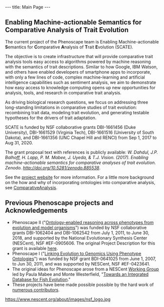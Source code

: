 ---
title: Main Page
---

{{EventBox1|
* Try the [http://kb.phenoscape.org Phenoscape Knowledgebase].  Your feedback is welcome!
* Check out the latest news on the [http://blog.phenoscape.org/ Phenoscape blog]
* Learn more in one of our upcoming [[training workshops]]
}}

== Enabling Machine-actionable Semantics for Comparative Analysis of Trait Evolution ==

The current project of the Phenoscape team is Enabling Machine-actionable '''S'''emantics for '''C'''omparative '''A'''nalysis of '''T'''rait '''E'''volution (SCATE). 

The objective is to create infrastructure that will provide comparative trait analysis tools easy access to algorithms powered by machine reasoning with the semantics of trait descriptions. Similar to how Google, IBM Watson, and others have enabled developers of smartphone apps to incorporate, with only a few lines of code, complex machine-learning and artificial intelligence capabilities such as sentiment analysis, we aim to demonstrate how easy access to knowledge computing opens up new opportunities for analysis, tools, and research in comparative trait analysis. 

As driving biological research questions, we focus on addressing three long-standing limitations in comparative studies of trait evolution: recombining trait data, modeling trait evolution, and generating testable hypotheses for the drivers of trait adaptation.

SCATE is funded by NSF collaborative grants DBI-1661456 (Duke University), DBI-1661529 (Virginia Tech), DBI-1661516 (University of South Dakota), and DBI-1661356 (UNC Chapel Hill and RENCI) from Sep 1, 2017 to Aug 31, 2020. 

The grant proposal text with references is publicly available: ''W. Dahdul, J.P. Balhoff, H. Lapp, P. M. Mabee, J. Uyeda, & T.J. Vision. (2017). Enabling machine-actionable semantics for comparative analyses of trait evolution. Zenodo. http://doi.org/10.5281/zenodo.885538''.

See the [http://scate.phenoscape.org project website] for more information.  For a little more background on the how and why of incorporating ontologies into comparative analysis, see [[ComparativeAnalysis]].

== Previous Phenoscape projects and Acknowledgements ==
* Phenoscape II ("[[Ontology-enabled reasoning across phenotypes from evolution and model organisms]]") was funded by NSF collaborative grants DBI-1062404 and DBI-1062542 from July 1, 2011, to June 30, 2018, and supported by the National Evolutionary Synthesis Center (NESCent), NSF #EF-0905606.  The original Project Description for this grant is available [[:File:Phenoscape_Project_description_refs.pdf| here]].
* Phenoscape I ("[[Linking Evolution to Genomics Using Phenotype Ontologies]]") was funded by NSF grant BDI-0641025 from June 1, 2007, to Jun 30, 2011, and was supported by NESCent, NSF #EF-0423641. 
* The original ideas for Phenoscape arose from a NESCent <span class="plainlinks">[http://www.nescent.org/science/workinggroup.php Working Group]</span> led by Paula Mabee and Monte Westerfield, "[[Fish Evolution Working Group|Towards an Integrated Database for Fish Evolution]]."
* These projects have bene made possible possible by the hard work of [[Acknowledgments#Contributors| numerous contributors]].

https://www.nescent.org/about/images/nsf_logo.jpg